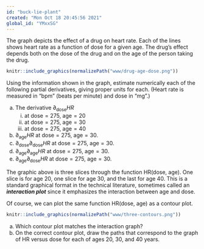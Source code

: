 ```yaml
---
id: "buck-lie-plant"
created: "Mon Oct 18 20:45:56 2021"
global_id: "YMxxSG"
---
```




The graph depicts the effect of a drug on heart rate. Each of the lines shows heart rate as a function of dose for a given age. The drug's effect depends both on the dose of the drug and on the age of the person taking the drug.

```r
knitr::include_graphics(normalizePath("www/drug-age-dose.png"))
```

Using the information shown in the graph, estimate numerically each of the following partial derivatives, giving proper units for each. (Heart rate is measured in “bpm” (beats per minute) and dose in “mg”.)

a. The derivative $\partial_\text{dose} HR$
    i. at dose$=275$, age$=20$
    ii. at dose$=275$, age$=30$
    iii. at dose$=275$, age$=40$
b. $\partial_\text{age} HR$ at dose$=275$, age$=30$.
c. $\partial_\text{dose} \partial_\text{dose} HR$ at dose$=275$, age$=30$.
d. $\partial_\text{age} \partial_\text{age} HR$ at dose$=275$, age$=30$.
e. $\partial_\text{age} \partial_\text{dose} HR$ at dose$=275$, age$=30$.

The graphic above is three slices through the function HR(dose, age). One slice is for age 20, one slice for age 30, and the last for age 40. This is a standard graphical format in the technical literature, sometimes called an ***interaction plot*** since it emphasizes the interaction between age and dose. 

Of course, we can plot the same function HR(dose, age) as a contour plot.

```r
knitr::include_graphics(normalizePath("www/three-contours.png"))
```

a. Which contour plot matches the interaction graph?
b. On the correct contour plot, draw the paths that correspond to the graph of HR versus dose for each of ages 20, 30, and 40 years.
